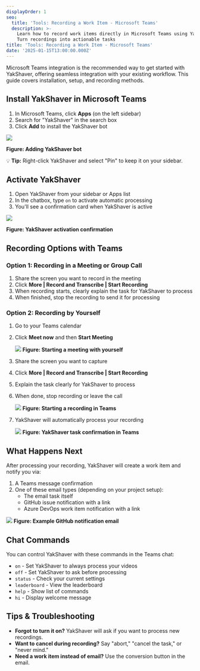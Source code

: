 ```yaml
---
displayOrder: 1
seo:
  title: 'Tools: Recording a Work Item - Microsoft Teams'
  description: >-
    Learn how to record work items directly in Microsoft Teams using YakShaver.
    Turn recordings into actionable tasks
title: 'Tools: Recording a Work Item - Microsoft Teams'
date: '2025-01-15T13:00:00.000Z'
---
```


Microsoft Teams integration is the recommended way to get started with YakShaver, offering seamless integration with your existing workflow. This guide covers installation, setup, and recording methods.

## Install YakShaver in Microsoft Teams

1. In Microsoft Teams, click **Apps** (on the left sidebar)
2. Search for "YakShaver" in the search box
3. Click **Add** to install the YakShaver bot

![](/adding-bot.png)

**Figure: Adding YakShaver bot**

💡 **Tip:** Right-click YakShaver and select "Pin" to keep it on your sidebar.

## Activate YakShaver

1. Open YakShaver from your sidebar or Apps list
2. In the chatbox, type `on` to activate automatic processing
3. You'll see a confirmation card when YakShaver is active

![](/turn-on-card.png)

**Figure: YakShaver activation confirmation**

## Recording Options with Teams

### Option 1: Recording in a Meeting or Group Call

1. Share the screen you want to record in the meeting
2. Click **More | Record and Transcribe | Start Recording**
3. When recording starts, clearly explain the task for YakShaver to process
4. When finished, stop the recording to send it for processing

### Option 2: Recording by Yourself

1. Go to your Teams calendar
2. Click **Meet now** and then **Start Meeting**

   ![](/YakShaver/Blogs/meeting-with-yourself.png)
   **Figure: Starting a meeting with yourself**
3. Share the screen you want to capture
4. Click **More | Record and Transcribe | Start Recording**
5. Explain the task clearly for YakShaver to process
6. When done, stop recording or leave the call

   ![](/YakShaver/Blogs/start-recording.png)
   **Figure: Starting a recording in Teams**
7. YakShaver will automatically process your recording

   ![](/YakShaver/yakshaver-is-done.png)
   **Figure: YakShaver task confirmation in Teams**

## What Happens Next

After processing your recording, YakShaver will create a work item and notify you via:

1. A Teams message confirmation
2. One of these email types (depending on your project setup):
   * The email task itself
   * GitHub issue notification with a link
   * Azure DevOps work item notification with a link

![](/YakShaver/yakshaver-github-email.png)
**Figure: Example GitHub notification email**

## Chat Commands

You can control YakShaver with these commands in the Teams chat:

* `on` - Set YakShaver to always process your videos
* `off` - Set YakShaver to ask before processing
* `status` - Check your current settings
* `leaderboard` - View the leaderboard
* `help` - Show list of commands
* `hi` - Display welcome message

## Tips & Troubleshooting

* **Forgot to turn it on?** YakShaver will ask if you want to process new recordings.
* **Want to cancel during recording?** Say "abort," "cancel the task," or "never mind."
* **Need a work item instead of email?** Use the conversion button in the email.

